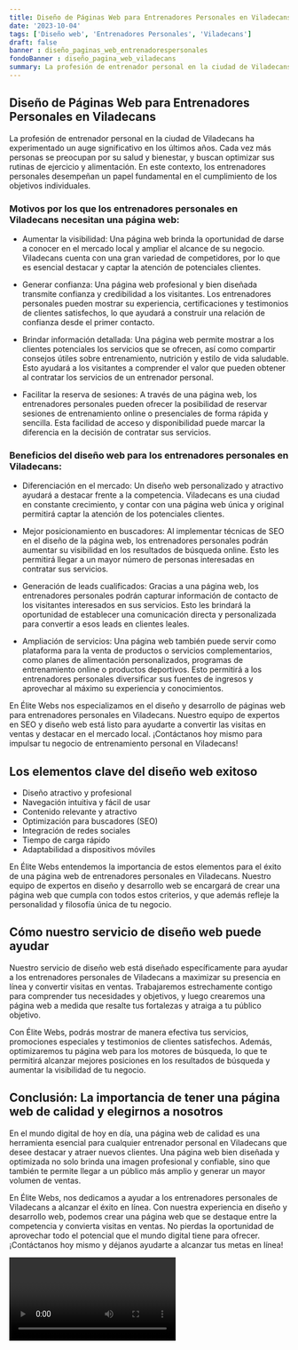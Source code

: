 ```yaml
---
title: Diseño de Páginas Web para Entrenadores Personales en Viladecans
date: '2023-10-04'
tags: ['Diseño web', 'Entrenadores Personales', 'Viladecans']
draft: false
banner : diseño_paginas_web_entrenadorespersonales
fondoBanner : diseño_pagina_web_viladecans
summary: La profesión de entrenador personal en la ciudad de Viladecans ha experimentado un auge significativo en los últimos años. Cada vez más personas se preocupan por su salud y bienestar, y buscan optimizar sus rutinas de ejercicio y alimentación. En este contexto, los entrenadores personales desempeñan un papel fundamental en el cumplimiento de los objetivos individuales.
---
```


## Diseño de Páginas Web para Entrenadores Personales en Viladecans

La profesión de entrenador personal en la ciudad de Viladecans ha experimentado un auge significativo en los últimos años. Cada vez más personas se preocupan por su salud y bienestar, y buscan optimizar sus rutinas de ejercicio y alimentación. En este contexto, los entrenadores personales desempeñan un papel fundamental en el cumplimiento de los objetivos individuales.

### Motivos por los que los entrenadores personales en Viladecans necesitan una página web:

- Aumentar la visibilidad: Una página web brinda la oportunidad de darse a conocer en el mercado local y ampliar el alcance de su negocio. Viladecans cuenta con una gran variedad de competidores, por lo que es esencial destacar y captar la atención de potenciales clientes.

- Generar confianza: Una página web profesional y bien diseñada transmite confianza y credibilidad a los visitantes. Los entrenadores personales pueden mostrar su experiencia, certificaciones y testimonios de clientes satisfechos, lo que ayudará a construir una relación de confianza desde el primer contacto.

- Brindar información detallada: Una página web permite mostrar a los clientes potenciales los servicios que se ofrecen, así como compartir consejos útiles sobre entrenamiento, nutrición y estilo de vida saludable. Esto ayudará a los visitantes a comprender el valor que pueden obtener al contratar los servicios de un entrenador personal.

- Facilitar la reserva de sesiones: A través de una página web, los entrenadores personales pueden ofrecer la posibilidad de reservar sesiones de entrenamiento online o presenciales de forma rápida y sencilla. Esta facilidad de acceso y disponibilidad puede marcar la diferencia en la decisión de contratar sus servicios.

### Beneficios del diseño web para los entrenadores personales en Viladecans:

- Diferenciación en el mercado: Un diseño web personalizado y atractivo ayudará a destacar frente a la competencia. Viladecans es una ciudad en constante crecimiento, y contar con una página web única y original permitirá captar la atención de los potenciales clientes.

- Mejor posicionamiento en buscadores: Al implementar técnicas de SEO en el diseño de la página web, los entrenadores personales podrán aumentar su visibilidad en los resultados de búsqueda online. Esto les permitirá llegar a un mayor número de personas interesadas en contratar sus servicios.

- Generación de leads cualificados: Gracias a una página web, los entrenadores personales podrán capturar información de contacto de los visitantes interesados en sus servicios. Esto les brindará la oportunidad de establecer una comunicación directa y personalizada para convertir a esos leads en clientes leales.

- Ampliación de servicios: Una página web también puede servir como plataforma para la venta de productos o servicios complementarios, como planes de alimentación personalizados, programas de entrenamiento online o productos deportivos. Esto permitirá a los entrenadores personales diversificar sus fuentes de ingresos y aprovechar al máximo su experiencia y conocimientos.

En Élite Webs nos especializamos en el diseño y desarrollo de páginas web para entrenadores personales en Viladecans. Nuestro equipo de expertos en SEO y diseño web está listo para ayudarte a convertir las visitas en ventas y destacar en el mercado local. ¡Contáctanos hoy mismo para impulsar tu negocio de entrenamiento personal en Viladecans!

<GifSeo />

<Cta />

## Los elementos clave del diseño web exitoso

- Diseño atractivo y profesional
- Navegación intuitiva y fácil de usar
- Contenido relevante y atractivo
- Optimización para buscadores (SEO)
- Integración de redes sociales
- Tiempo de carga rápido
- Adaptabilidad a dispositivos móviles

En Élite Webs entendemos la importancia de estos elementos para el éxito de una página web de entrenadores personales en Viladecans. Nuestro equipo de expertos en diseño y desarrollo web se encargará de crear una página web que cumpla con todos estos criterios, y que además refleje la personalidad y filosofía única de tu negocio.

## Cómo nuestro servicio de diseño web puede ayudar

Nuestro servicio de diseño web está diseñado específicamente para ayudar a los entrenadores personales de Viladecans a maximizar su presencia en línea y convertir visitas en ventas. Trabajaremos estrechamente contigo para comprender tus necesidades y objetivos, y luego crearemos una página web a medida que resalte tus fortalezas y atraiga a tu público objetivo.

Con Élite Webs, podrás mostrar de manera efectiva tus servicios, promociones especiales y testimonios de clientes satisfechos. Además, optimizaremos tu página web para los motores de búsqueda, lo que te permitirá alcanzar mejores posiciones en los resultados de búsqueda y aumentar la visibilidad de tu negocio.

## Conclusión: La importancia de tener una página web de calidad y elegirnos a nosotros

En el mundo digital de hoy en día, una página web de calidad es una herramienta esencial para cualquier entrenador personal en Viladecans que desee destacar y atraer nuevos clientes. Una página web bien diseñada y optimizada no solo brinda una imagen profesional y confiable, sino que también te permite llegar a un público más amplio y generar un mayor volumen de ventas.

En Élite Webs, nos dedicamos a ayudar a los entrenadores personales de Viladecans a alcanzar el éxito en línea. Con nuestra experiencia en diseño y desarrollo web, podemos crear una página web que se destaque entre la competencia y convierta visitas en ventas. No pierdas la oportunidad de aprovechar todo el potencial que el mundo digital tiene para ofrecer. ¡Contáctanos hoy mismo y déjanos ayudarte a alcanzar tus metas en línea!

<Video />

<CtaBot job='Entrenadores Personales' city='Viladecans'/>

<Gmaps query='Viladecans+españa+maps' />
